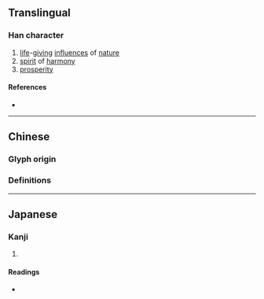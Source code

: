 {{character info/new}}
{{also|氳}}
==Translingual==

===Han character===
{{Han char|rn=84|rad=气|as=10|sn=14|four=|canj=ONABT|ids=⿹气昷}}

# [[life]]-[[giving]] [[influence]]s of [[nature]]
# [[spirit]] of [[harmony]]
# [[prosperity]]

====References====
* {{Han ref|kx=0600.021|hdz=32013.090|uh=6C32|ud=27698}}

----

==Chinese==

===Glyph origin===
{{Han etym}}

===Definitions===
{{zh-see|氳}}

----

==Japanese==

===Kanji===
{{ja-kanji|grade=|rs=气10}}

# {{defn|lang=ja|sort=气10}}

====Readings====
* {{ja-readings|on=[[うん]] (un)|kun=[[さかん]] (sakan)}}